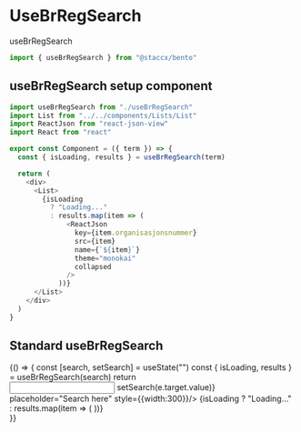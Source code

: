 
<Meta
  title="HOOKS|UseBrRegSearch"
  component={useBrRegSearch}
/>

# UseBrRegSearch

useBrRegSearch

```javascript
import { useBrRegSearch } from "@staccx/bento"
```

## useBrRegSearch setup component

```javascript
import useBrRegSearch from "./useBrRegSearch"
import List from "../../components/Lists/List"
import ReactJson from "react-json-view"
import React from "react"

export const Component = ({ term }) => {
  const { isLoading, results } = useBrRegSearch(term)

  return (
    <div>
      <List>
        {isLoading
          ? "Loading..."
          : results.map(item => (
              <ReactJson
                key={item.organisasjonsnummer}
                src={item}
                name={`${item}`}
                theme="monokai"
                collapsed
              />
            ))}
      </List>
    </div>
  )
}
```

## Standard useBrRegSearch

<Preview>
  <Story name="Standard">
    {() => {
      const [search, setSearch] = useState("")
      const { isLoading, results } = useBrRegSearch(search)
    return <div>
    <Input onChange={e => setSearch(e.target.value)} placeholder="Search here" style={{width:300}}/>
      <List>
        {isLoading
          ? "Loading..."
          : results.map(item => (
          <ReactJson
            key={item.organisasjonsnummer}
            src={item}
            name={`${item}`}
            theme="monokai"
            collapsed
          />
          ))}
      </List>
    </div>
    }}
  </Story>
</Preview>

